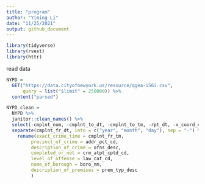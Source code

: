 ```yaml
---
title: "program"
author: "Yiming Li"
date: "11/25/2021"
output: github_document
---
```


```r
library(tidyverse)
library(rvest)
library(httr)
```

read data
```r
NYPD = 
  GET("https://data.cityofnewyork.us/resource/qgea-i56i.csv", 
      query = list("$limit" = 250000)) %>% 
  content("parsed")
```

```r
NYPD_clean = 
  NYPD %>% 
  janitor::clean_names() %>% 
  select(-cmplnt_num, -cmplnt_to_dt, -cmplnt_to_tm, -rpt_dt, -x_coord_cd, -y_coord_cd, -housing_psa, -patrol_boro, -loc_of_occur_desc) %>% 
  separate(cmplnt_fr_dt, into = c("year", "month", "day"), sep = "-") %>% 
    rename(exact_crime_time = cmplnt_fr_tm, 
         precinct_of_crime = addr_pct_cd,
         description_of_crime = ofns_desc,
         completed_or_not = crm_atpt_cptd_cd,
         level_of_offense = law_cat_cd,
         name_of_borough = boro_nm,
         description_of_premises = prem_typ_desc
         )
```

